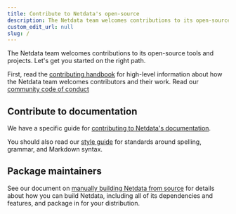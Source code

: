 ```yaml
---
title: Contribute to Netdata's open-source
description: The Netdata team welcomes contributions to its open-source tools and projects. Let's get you started on the right path.
custom_edit_url: null
slug: /
---
```


The Netdata team welcomes contributions to its open-source tools and projects. Let's get you started on the right path.

First, read the [contributing handbook](/contribute/handbook) for high-level information about how the Netdata team
welcomes contributors and their work. Read our [community code of conduct](/contribute/code-of-conduct)

## Contribute to documentation

We have a specific guide for [contributing to Netdata's documentation](/contribute/documentation).

You should also read our [style guide](/contribute/style-guide) for standards around spelling, grammar, and Markdown
syntax.

## Package maintainers

See our document on [manually building Netdata from source](/docs/agent/packaging/installer/methods/source) for details
about how you can build Netdata, including all of its dependencies and features, and package in for your distribution.

